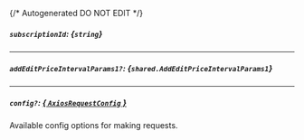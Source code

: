 {/* Autogenerated DO NOT EDIT  */}

##### `subscriptionId`: *{`string`}*

---
##### `addEditPriceIntervalParams1?`: *{`shared.AddEditPriceIntervalParams1`}*
<Collapsible>
    <AddEditPriceIntervalParams1/>
</Collapsible>

---
##### `config?`: [*{ `AxiosRequestConfig` }*](https://axios-http.com/docs/req_config)
Available config options for making requests.


